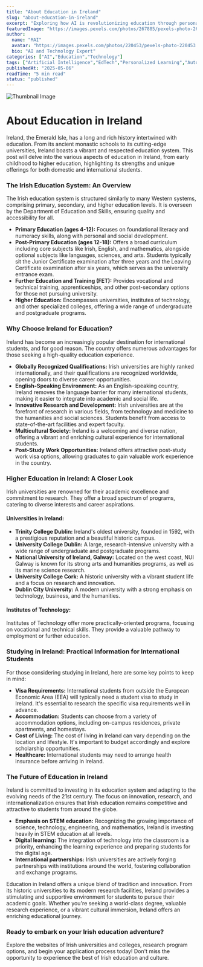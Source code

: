 ```yaml
---
title: "About Education in Ireland"
slug: "about-education-in-ireland"
excerpt: "Exploring how AI is revolutionizing education through personalized learning and automation."
featuredImage: "https://images.pexels.com/photos/267885/pexels-photo-267885.jpeg?auto=compress&cs=tinysrgb&w=1260&h=750&dpr=1"
author:
  name: "MAI"
  avatar: "https://images.pexels.com/photos/220453/pexels-photo-220453.jpeg?auto=compress&cs=tinysrgb&w=1260&h=750&dpr=1"
  bio: "AI and Technology Expert"
categories: ["AI","Education","Technology"]
tags: ["Artificial Intelligence","EdTech","Personalized Learning","Automation"]
publishedAt: "2025-05-06"
readTime: "5 min read"
status: "published"
---
```

![Thumbnail Image](https://images.pexels.com/photos/267885/pexels-photo-267885.jpeg?auto=compress&cs=tinysrgb&w=1260&h=750&dpr=1 "AI in Education")

# About Education in Ireland

Ireland, the Emerald Isle, has a long and rich history intertwined with education.  From its ancient monastic schools to its cutting-edge universities, Ireland boasts a vibrant and respected education system.  This post will delve into the various aspects of education in Ireland, from early childhood to higher education, highlighting its strengths and unique offerings for both domestic and international students.

### The Irish Education System: An Overview

The Irish education system is structured similarly to many Western systems, comprising primary, secondary, and higher education levels. It is overseen by the Department of Education and Skills, ensuring quality and accessibility for all.

* **Primary Education (ages 4-12):** Focuses on foundational literacy and numeracy skills, along with personal and social development.
* **Post-Primary Education (ages 12-18):** Offers a broad curriculum including core subjects like Irish, English, and mathematics, alongside optional subjects like languages, sciences, and arts.  Students typically sit the Junior Certificate examination after three years and the Leaving Certificate examination after six years, which serves as the university entrance exam.
* **Further Education and Training (FET):** Provides vocational and technical training, apprenticeships, and other post-secondary options for those not pursuing university.
* **Higher Education:** Encompasses universities, institutes of technology, and other specialized colleges, offering a wide range of undergraduate and postgraduate programs.

### Why Choose Ireland for Education?

Ireland has become an increasingly popular destination for international students, and for good reason.  The country offers numerous advantages for those seeking a high-quality education experience.

* **Globally Recognized Qualifications:** Irish universities are highly ranked internationally, and their qualifications are recognized worldwide, opening doors to diverse career opportunities.
* **English-Speaking Environment:**  As an English-speaking country, Ireland removes the language barrier for many international students, making it easier to integrate into academic and social life.
* **Innovative Research and Development:** Irish universities are at the forefront of research in various fields, from technology and medicine to the humanities and social sciences.  Students benefit from access to state-of-the-art facilities and expert faculty.
* **Multicultural Society:** Ireland is a welcoming and diverse nation, offering a vibrant and enriching cultural experience for international students.
* **Post-Study Work Opportunities:** Ireland offers attractive post-study work visa options, allowing graduates to gain valuable work experience in the country.


### Higher Education in Ireland: A Closer Look

Irish universities are renowned for their academic excellence and commitment to research. They offer a broad spectrum of programs, catering to diverse interests and career aspirations.

#### Universities in Ireland:

* **Trinity College Dublin:** Ireland's oldest university, founded in 1592, with a prestigious reputation and a beautiful historic campus.
* **University College Dublin:** A large, research-intensive university with a wide range of undergraduate and postgraduate programs.
* **National University of Ireland, Galway:** Located on the west coast, NUI Galway is known for its strong arts and humanities programs, as well as its marine science research.
* **University College Cork:**  A historic university with a vibrant student life and a focus on research and innovation.
* **Dublin City University:** A modern university with a strong emphasis on technology, business, and the humanities.


#### Institutes of Technology:

Institutes of Technology offer more practically-oriented programs, focusing on vocational and technical skills.  They provide a valuable pathway to employment or further education.


### Studying in Ireland: Practical Information for International Students

For those considering studying in Ireland, here are some key points to keep in mind:

* **Visa Requirements:**  International students from outside the European Economic Area (EEA) will typically need a student visa to study in Ireland.  It's essential to research the specific visa requirements well in advance.
* **Accommodation:**  Students can choose from a variety of accommodation options, including on-campus residences, private apartments, and homestays.
* **Cost of Living:**  The cost of living in Ireland can vary depending on the location and lifestyle.  It's important to budget accordingly and explore scholarship opportunities.
* **Healthcare:** International students may need to arrange health insurance before arriving in Ireland.

### The Future of Education in Ireland

Ireland is committed to investing in its education system and adapting to the evolving needs of the 21st century.  The focus on innovation, research, and internationalization ensures that Irish education remains competitive and attractive to students from around the globe.

* **Emphasis on STEM education:** Recognizing the growing importance of science, technology, engineering, and mathematics, Ireland is investing heavily in STEM education at all levels.
* **Digital learning:**  The integration of technology into the classroom is a priority, enhancing the learning experience and preparing students for the digital age.
* **International partnerships:** Irish universities are actively forging partnerships with institutions around the world, fostering collaboration and exchange programs.


Education in Ireland offers a unique blend of tradition and innovation.  From its historic universities to its modern research facilities, Ireland provides a stimulating and supportive environment for students to pursue their academic goals.  Whether you're seeking a world-class degree, valuable research experience, or a vibrant cultural immersion, Ireland offers an enriching educational journey.


### Ready to embark on your Irish education adventure?

Explore the websites of Irish universities and colleges, research program options, and begin your application process today!  Don't miss the opportunity to experience the best of Irish education and culture.
